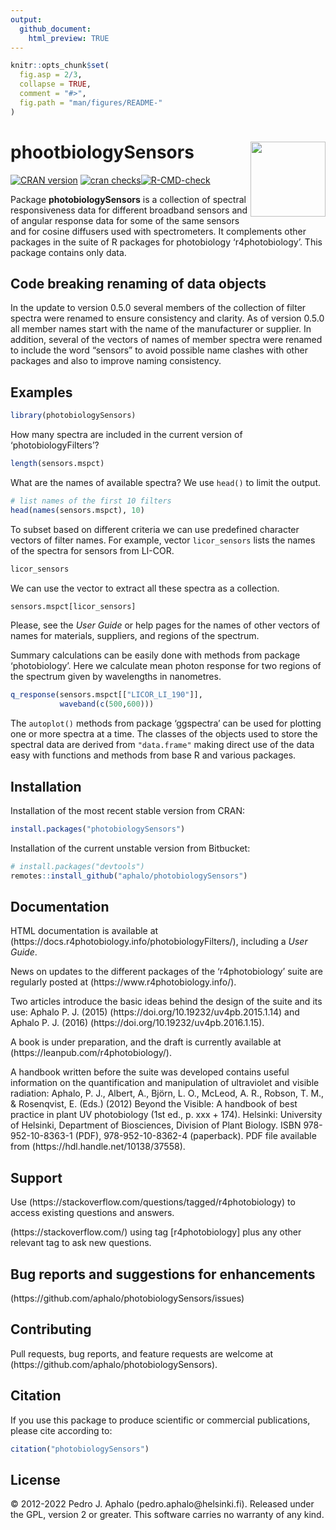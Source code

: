 ```yaml
---
output:
  github_document:
    html_preview: TRUE
---
```


```r
knitr::opts_chunk$set(
  fig.asp = 2/3,
  collapse = TRUE,
  comment = "#>",
  fig.path = "man/figures/README-"
)
```

# phootbiologySensors <img src="man/figures/logo.png" align="right" width="120" />

<!-- badges: start -->
[![CRAN version](https://www.r-pkg.org/badges/version-last-release/photobiologySensors)](https://cran.r-project.org/package=photobiologySensors) 
[![cran checks](https://cranchecks.info/badges/worst/photobiologySensors)](https://cran.r-project.org/web/checks/check_results_photobiologySensors.html)[![R-CMD-check](https://github.com/aphalo/photobiologySensors/actions/workflows/R-CMD-check.yaml/badge.svg)](https://github.com/aphalo/photobiologySensors/actions/workflows/R-CMD-check.yaml)
<!-- badges: end -->

Package **photobiologySensors** is a collection of spectral responsiveness data
for different broadband sensors and of angular response data for some of the
same sensors and for cosine diffusers used with spectrometers. It complements
other packages in the suite of R packages for photobiology 'r4photobiology'.
This package contains only data.

## Code breaking renaming of data objects

In the update to version 0.5.0 several members of the collection of filter spectra were
renamed to ensure consistency and clarity. As of version 0.5.0 all member names
start with the name of the manufacturer or supplier. In addition, several of the vectors
of names of member spectra were renamed to include the word "sensors" to avoid possible
name clashes with other packages and also to improve naming consistency.

## Examples

```r
library(photobiologySensors)
```

How many spectra are included in the current version of 'photobiologyFilters'?

```r
length(sensors.mspct)
```

What are the names of available spectra? We use `head()` to limit the output.

```r
# list names of the first 10 filters
head(names(sensors.mspct), 10)
```

To subset based on different criteria we can use predefined character vectors of filter names. For example, vector `licor_sensors` lists the names of the spectra for sensors from LI-COR. 

```r
licor_sensors
```

We can use the vector to extract all these spectra as a collection.

```r
sensors.mspct[licor_sensors]
```

Please, see the _User Guide_ or help pages
for the names of other vectors of names for materials, suppliers, and regions of
the spectrum.

Summary calculations can be easily done with methods from package 'photobiology'. Here we calculate mean photon response for two regions of the spectrum given by wavelengths in nanometres.

```r
q_response(sensors.mspct[["LICOR_LI_190"]], 
           waveband(c(500,600)))
```

The `autoplot()` methods from package 'ggspectra' can be used for plotting one or more spectra at a time. The classes of the objects used to store the spectral data are derived from `"data.frame"` making direct use of the data easy with functions and methods 
from base R and various packages.

## Installation

Installation of the most recent stable version from CRAN:

```r
install.packages("photobiologySensors")
```

Installation of the current unstable version from Bitbucket:

```r
# install.packages("devtools")
remotes::install_github("aphalo/photobiologySensors")
```

## Documentation 

HTML documentation is available at (https://docs.r4photobiology.info/photobiologyFilters/), including a _User Guide_.

News on updates to the different packages of the 'r4photobiology' suite are regularly posted at (https://www.r4photobiology.info/).

Two articles introduce the basic ideas behind the design of the suite and its use:
Aphalo P. J. (2015) (https://doi.org/10.19232/uv4pb.2015.1.14) and Aphalo P. J. (2016)  (https://doi.org/10.19232/uv4pb.2016.1.15).

A book is under preparation, and the draft is currently available at (https://leanpub.com/r4photobiology/).

A handbook written before the suite was developed contains useful information on the quantification and manipulation of ultraviolet and visible radiation:
Aphalo, P. J., Albert, A., Björn, L. O., McLeod, A. R., Robson, T. M., & Rosenqvist, E. (Eds.) (2012) Beyond the Visible: A handbook of best practice in plant UV photobiology (1st ed., p. xxx + 174). Helsinki: University of Helsinki, Department of Biosciences, Division of Plant Biology. ISBN 978-952-10-8363-1 (PDF), 978-952-10-8362-4 (paperback). PDF file available from (https://hdl.handle.net/10138/37558).

## Support

Use (https://stackoverflow.com/questions/tagged/r4photobiology) to access existing questions and answers.

(https://stackoverflow.com/) using tag [r4photobiology] plus any other relevant tag to ask new questions.

## Bug reports and suggestions for enhancements

(https://github.com/aphalo/photobiologySensors/issues)

## Contributing

Pull requests, bug reports, and feature requests are welcome at (https://github.com/aphalo/photobiologySensors).

## Citation

If you use this package to produce scientific or commercial publications, please cite according to:

```r
citation("photobiologySensors")
```

## License

© 2012-2022 Pedro J. Aphalo (pedro.aphalo@helsinki.fi). Released under the GPL, version 2 or greater. This software carries no warranty of any kind.

